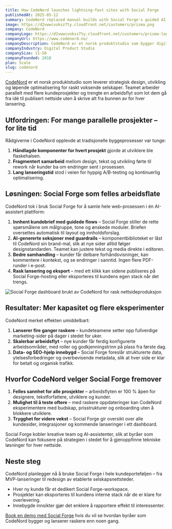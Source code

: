 ```yaml
---
title: How CodeNord launches lightning-fast sites with Social Forge
publishedAt: 2025-05-12
summary: CodeNord replaced manual builds with Social Forge's guided AI workflows, letting every squad ship new client sites in days instead of weeks.
image: https://d2vwwcvoksz7ty.cloudfront.net/customers/prisma.png
company: CodeNord
companyLogo: https://d2vwwcvoksz7ty.cloudfront.net/customers/prisma-logo.png
companyUrl: https://www.codenord.no/
companyDescription: CodeNord er et norsk produktstudio som bygger digitale tjenester for vekstselskaper i Norden.
companyIndustry: Digital Product Studio
companySize: 11-50
companyFounded: 2018
plan: Scale
slug: codenord
---
```


[CodeNord](https://www.codenord.no/) er et norsk produktstudio som leverer strategisk design, utvikling og løpende optimalisering for raskt voksende selskaper. Teamet arbeider parallelt med flere kundeprosjekter og trengte en arbeidsflyt som lot dem gå fra idé til publisert nettside uten å skrive alt fra bunnen av for hver lansering.

## Utfordringen: For mange parallelle prosjekter – for lite tid

Rådgiverne i CodeNord opplevde at tradisjonelle byggeprosesser var tunge:

1. **Håndlagde komponenter for hvert prosjekt** gjorde at utviklere ble flaskehalsen.
2. **Fragmentert samarbeid** mellom design, tekst og utvikling førte til rework når kunder ba om endringer sent i prosessen.
3. **Lang lanseringstid** stod i veien for hyppig A/B-testing og kontinuerlig optimalisering.

## Løsningen: Social Forge som felles arbeidsflate

CodeNord tok i bruk Social Forge for å samle hele web-prosessen i én AI-assistert plattform:

1. **Innhent kundebrief med guidede flows** – Social Forge stiller de rette spørsmålene om målgruppe, tone og ønskede moduler. Briefen oversettes automatisk til layout og innholdsforslag.
2. **AI-genererte seksjoner med guardrails** – komponentbiblioteket er låst til CodeNord sin brand-mal, slik at nye sider alltid følger designstandarden. Teamet kan justere tekst og media direkte i editoren.
3. **Bedre samhandling** – kunder får delbare forhåndsvisninger, kan kommentere i kontekst, og se endringer i sanntid. Ingen flere PDF-runder i e-post.
4. **Rask lansering og eksport** – med ett klikk kan sidene publiseres på Social Forge-hosting eller eksporteres til kundens egen stack når det trengs.

<Image
  alt="Social Forge dashboard brukt av CodeNord for rask nettsideproduksjon"
  src="https://d2vwwcvoksz7ty.cloudfront.net/customers/prisma-schema.png"
  width={1310}
  height={684}
/>

## Resultater: Mer kapasitet og flere eksperimenter

CodeNord merket effekten umiddelbart:

1. **Lanserer fire ganger raskere** – kundeteamene setter opp fullverdige marketing-sider på dager i stedet for uker.
2. **Skalerbar arbeidsflyt** – nye kunder får ferdig konfigurerte arbeidsområder, med roller og godkjenningstrinn på plass fra første dag.
3. **Data- og SEO-hjelp innebygd** – Social Forge foreslår strukturerte data, ytelsesforbedringer og overbevisende metadata, slik at hver side er klar for betalt og organisk trafikk.

<Quote
  author="Sigrid Ødegård"
  authorSrc="https://imagedelivery.net/r-6-yk-gGPtjfbIST9-8uA/author-sarah/public"
  title="Lead Strategist"
  company="CodeNord"
  companySrc="https://imagedelivery.net/r-6-yk-gGPtjfbIST9-8uA/oslo-logo/public"
  text="Social Forge har blitt vår nye kollektivtrafikk for webprosjekter – alt og alle går i samme retning, og kundene er fremme langt raskere enn før." 
/>

## Hvorfor CodeNord velger Social Forge fremover

1. **Felles sannhet for alle prosjekter** – arbeidsflyten er 100 % åpen for designere, tekstforfattere, utviklere og kunder.
2. **Mulighet til å teste oftere** – med raskere oppdateringer kan CodeNord eksperimentere med budskap, prisstrukturer og onboarding uten å blokkere utviklere.
3. **Trygghet for videre vekst** – Social Forge gir oversikt over alle kundesider, integrasjoner og kommende lanseringer i ett dashboard.

<Note variant="info">
  Social Forge kobler kreative team og AI-assistenter, slik at byråer som CodeNord kan fokusere på strategien i stedet for å gjenoppfinne tekniske løsninger for hver nettside.
</Note>

## Neste steg

CodeNord planlegger nå å bruke Social Forge i hele kundeporteføljen – fra MVP-lanseringer til redesign av etablerte selskapsnettsteder.

- Hver ny kunde får et dedikert Social Forge-workspace.
- Prosjekter kan eksporteres til kundens interne stack når de er klare for overlevering.
- Innebygde innsikter gjør det enklere å rapportere effekt til interessenter.

[Book en demo med Social Forge](/kontakt) hvis du vil se hvordan byråer som CodeNord bygger og lanserer raskere enn noen gang.
